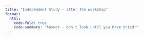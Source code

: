 ```yaml
---
title: "Independent Study - after the workshop"
format:
  html:
    code-fold: true
    code-summary: "Answer - don't look until you have tried!"
---
```

